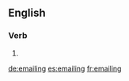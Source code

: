 ==English==

===Verb===
{{head|en}}

# {{present participle of|email}}

[[de:emailing]]
[[es:emailing]]
[[fr:emailing]]